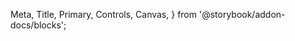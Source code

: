   Meta,
  Title,
  Primary,
  Controls,
  Canvas,
} from '@storybook/addon-docs/blocks';

<Meta of={ButtonStories} />

<Title />

The **Button** component is used to trigger actions within the interface.
It supports multiple sizes, colors and style variations, allowing full customization with themes.

## 🚀 Usage

To use the component you need to import it and include it in your React app.
Make sure you have already set up the [Hans UI Design Library](/docs/getting-started--docs) in your project.

```tsx
import { Button } from 'hans-ui-design-lib';

export const Example = () => (
  <Button label="Click me" color="primary" variant="default" />
);
```

Then, you can use the component in your template. Here is a basic example:

<Primary />

## Properties

The component accepts the following properties:

<Controls />

## Sizes

Listed below are the possible sizes of the component:

<Canvas of={ButtonStories.Sizes} />

## Variations

Listed below are the possible colors and variations of the component with all its states:

<Canvas of={ButtonStories.VariantsAndColors} />

You can also change the combination of color theme to see other options.

## Children

You can also set a child to the component, deciding what comes inside of the Button, customazing with possible icons and tags:

<Canvas of={ButtonStories.WithChildren} />
